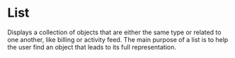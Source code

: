 
<Meta title="Components/Lists and Tables/List" />

# List

Displays a collection of objects that are either the same type or related to one
another, like billing or activity feed. The main purpose of a list is to help
the user find an object that leads to its full representation.
